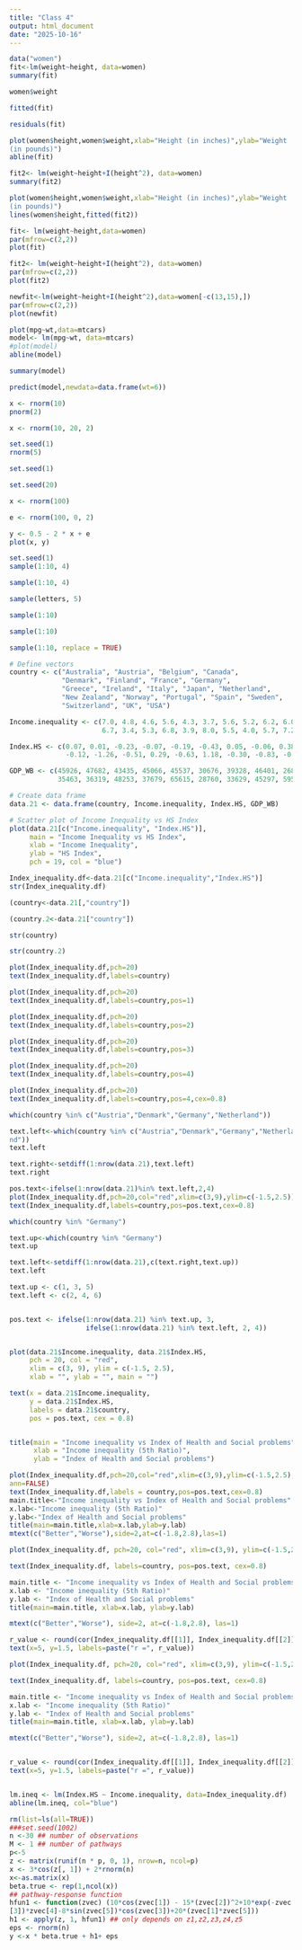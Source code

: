 ```yaml
---
title: "Class 4"
output: html_document
date: "2025-10-16"
---
```


```r
data("women")
fit<-lm(weight~height, data=women)
summary(fit)
```
```r
women$weight
```
```r
fitted(fit)
```

```r
residuals(fit)
```

```r
plot(women$height,women$weight,xlab="Height (in inches)",ylab="Weight
(in pounds)")
abline(fit)
```
```r
fit2<- lm(weight~height+I(height^2), data=women)
summary(fit2)
```
```r
plot(women$height,women$weight,xlab="Height (in inches)",ylab="Weight
(in pounds)")
lines(women$height,fitted(fit2))
```

```r
fit<- lm(weight~height,data=women)
par(mfrow=c(2,2))
plot(fit)
```
```r
fit2<- lm(weight~height+I(height^2), data=women)
par(mfrow=c(2,2))
plot(fit2)
```
```r
newfit<-lm(weight~height+I(height^2),data=women[-c(13,15),])
par(mfrow=c(2,2))
plot(newfit)
```
```r
plot(mpg~wt,data=mtcars)
model<- lm(mpg~wt, data=mtcars)
#plot(model)
abline(model)
```
```r
summary(model)
```

```r
predict(model,newdata=data.frame(wt=6))
```

```r
x <- rnorm(10)
pnorm(2)
```

```r
x <- rnorm(10, 20, 2)

```

```r
set.seed(1)
rnorm(5)
```
```r
set.seed(1)
```


```r
set.seed(20)
```

```r
x <- rnorm(100)
```
```r
e <- rnorm(100, 0, 2)
```

```r
y <- 0.5 - 2 * x + e
plot(x, y)
```


```r
set.seed(1)
sample(1:10, 4)
```

```r
sample(1:10, 4)
```

```r
sample(letters, 5)
```
```r
sample(1:10)
```

```r
sample(1:10)
```
```r
sample(1:10, replace = TRUE)
```
```r
# Define vectors
country <- c("Australia", "Austria", "Belgium", "Canada",
             "Denmark", "Finland", "France", "Germany",
             "Greece", "Ireland", "Italy", "Japan", "Netherland",
             "New Zealand", "Norway", "Portugal", "Spain", "Sweden",
             "Switzerland", "UK", "USA")

Income.inequality <- c(7.0, 4.8, 4.6, 5.6, 4.3, 3.7, 5.6, 5.2, 6.2, 6.0, 
                       6.7, 3.4, 5.3, 6.8, 3.9, 8.0, 5.5, 4.0, 5.7, 7.2, 8.6)

Index.HS <- c(0.07, 0.01, -0.23, -0.07, -0.19, -0.43, 0.05, -0.06, 0.38, 0.25, 
              -0.12, -1.26, -0.51, 0.29, -0.63, 1.18, -0.30, -0.83, -0.46, 0.79, 2.02)

GDP_WB <- c(45926, 47682, 43435, 45066, 45537, 30676, 39328, 46401, 26851, 49393, 
            35463, 36319, 48253, 37679, 65615, 28760, 33629, 45297, 59540, 40233, 54630)

# Create data frame
data.21 <- data.frame(country, Income.inequality, Index.HS, GDP_WB)

# Scatter plot of Income Inequality vs HS Index
plot(data.21[c("Income.inequality", "Index.HS")],
     main = "Income Inequality vs HS Index",
     xlab = "Income Inequality",
     ylab = "HS Index",
     pch = 19, col = "blue")

```
```r
Index_inequality.df<-data.21[c("Income.inequality","Index.HS")]
str(Index_inequality.df)
```


```r
(country<-data.21[,"country"])
```

```r
(country.2<-data.21["country"])
```


```r
str(country)
```
```r
str(country.2)
```
```r
plot(Index_inequality.df,pch=20)
text(Index_inequality.df,labels=country)
```



```r
plot(Index_inequality.df,pch=20)
text(Index_inequality.df,labels=country,pos=1)
```

```r
plot(Index_inequality.df,pch=20)
text(Index_inequality.df,labels=country,pos=2)
```
```r
plot(Index_inequality.df,pch=20)
text(Index_inequality.df,labels=country,pos=3)
```

```r
plot(Index_inequality.df,pch=20)
text(Index_inequality.df,labels=country,pos=4)
```
```r
plot(Index_inequality.df,pch=20)
text(Index_inequality.df,labels=country,pos=4,cex=0.8)
```
```r
which(country %in% c("Austria","Denmark","Germany","Netherland"))
```
```r
text.left<-which(country %in% c("Austria","Denmark","Germany","Netherla
nd"))
text.left
```

```r
text.right<-setdiff(1:nrow(data.21),text.left)
text.right
```

```r
pos.text<-ifelse(1:nrow(data.21)%in% text.left,2,4)
plot(Index_inequality.df,pch=20,col="red",xlim=c(3,9),ylim=c(-1.5,2.5))
text(Index_inequality.df,labels=country,pos=pos.text,cex=0.8)
```
```r
which(country %in% "Germany")
```

```r
text.up<-which(country %in% "Germany")
text.up
```
```r
text.left<-setdiff(1:nrow(data.21),c(text.right,text.up))
text.left
```

```r

text.up <- c(1, 3, 5)    
text.left <- c(2, 4, 6)  


pos.text <- ifelse(1:nrow(data.21) %in% text.up, 3, 
                   ifelse(1:nrow(data.21) %in% text.left, 2, 4))


plot(data.21$Income.inequality, data.21$Index.HS,
     pch = 20, col = "red",
     xlim = c(3, 9), ylim = c(-1.5, 2.5),
     xlab = "", ylab = "", main = "")

text(x = data.21$Income.inequality, 
     y = data.21$Index.HS, 
     labels = data.21$country, 
     pos = pos.text, cex = 0.8)


title(main = "Income inequality vs Index of Health and Social problems",
      xlab = "Income inequality (5th Ratio)",
      ylab = "Index of Health and Social problems")

```

```r
plot(Index_inequality.df,pch=20,col="red",xlim=c(3,9),ylim=c(-1.5,2.5),
ann=FALSE)
text(Index_inequality.df,labels = country,pos=pos.text,cex=0.8)
main.title<-"Income inequality vs Index of Health and Social problems"
x.lab<-"Income inequality (5th Ratio)"
y.lab<-"Index of Health and Social problems"
title(main=main.title,xlab=x.lab,ylab=y.lab)
mtext(c("Better","Worse"),side=2,at=c(-1.8,2.8),las=1)
```
```r

plot(Index_inequality.df, pch=20, col="red", xlim=c(3,9), ylim=c(-1.5,2.5), ann=FALSE)

text(Index_inequality.df, labels=country, pos=pos.text, cex=0.8)

main.title <- "Income inequality vs Index of Health and Social problems"
x.lab <- "Income inequality (5th Ratio)"
y.lab <- "Index of Health and Social problems"
title(main=main.title, xlab=x.lab, ylab=y.lab)

mtext(c("Better","Worse"), side=2, at=c(-1.8,2.8), las=1)

r_value <- round(cor(Index_inequality.df[[1]], Index_inequality.df[[2]]), 2)
text(x=5, y=1.5, labels=paste("r =", r_value))

```
```r

plot(Index_inequality.df, pch=20, col="red", xlim=c(3,9), ylim=c(-1.5,2.5), ann=FALSE)

text(Index_inequality.df, labels=country, pos=pos.text, cex=0.8)

main.title <- "Income inequality vs Index of Health and Social problems"
x.lab <- "Income inequality (5th Ratio)"
y.lab <- "Index of Health and Social problems"
title(main=main.title, xlab=x.lab, ylab=y.lab)

mtext(c("Better","Worse"), side=2, at=c(-1.8,2.8), las=1)


r_value <- round(cor(Index_inequality.df[[1]], Index_inequality.df[[2]]), 2)
text(x=5, y=1.5, labels=paste("r =", r_value))


lm.ineq <- lm(Index.HS ~ Income.inequality, data=Index_inequality.df)
abline(lm.ineq, col="blue")

```
```r
rm(list=ls(all=TRUE))
###set.seed(1002)
n <-30 ## number of observations
M <- 1 ## number of pathways
p<-5
z <- matrix(runif(n * p, 0, 1), nrow=n, ncol=p)
x <- 3*cos(z[, 1]) + 2*rnorm(n)
x<-as.matrix(x)
beta.true <- rep(1,ncol(x))
## pathway-response function
hfun1 <- function(zvec) (10*cos(zvec[1]) - 15*(zvec[2])^2+10*exp(-zvec
[3])*zvec[4]-8*sin(zvec[5])*cos(zvec[3])+20*(zvec[1]*zvec[5]))
h1 <- apply(z, 1, hfun1) ## only depends on z1,z2,z3,z4,z5
eps <- rnorm(n)
y <-x * beta.true + h1+ eps
```
